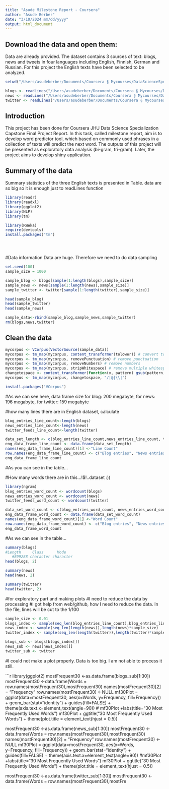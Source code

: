 ```yaml
---
title: "Asude Milestone Report - Coursera"
author: "Asude Berber"
date: "3/10/2024 mm/dd/yyyy"
output: html_document
---
```


## Download the data and open them: 

Data are already provided. The dataset contains 3 sources of text: blogs, news and tweets in four languages including English, Finnish, German and Russian. For this project the English texts have been selected to be analyzed.

```r
setwd("/Users/asudeberber/Documents/Coursera § Mycourses/DataScienceSpecializationJohnHopkins/Final Capstone Project/final/en_US")
```



```r
blogs <- readLines("/Users/asudeberber/Documents/Coursera § Mycourses/DataScienceSpecializationJohnHopkins/Final Capstone Project/final/en_US/en_US.blogs.txt", skipNul = TRUE, warn = FALSE)
news <- readLines("/Users/asudeberber/Documents/Coursera § Mycourses/DataScienceSpecializationJohnHopkins/Final Capstone Project/final/en_US/en_US.news.txt", skipNul = TRUE, warn = FALSE)
twitter <- readLines("/Users/asudeberber/Documents/Coursera § Mycourses/DataScienceSpecializationJohnHopkins/Final Capstone Project/final/en_US/en_US.twitter.txt", skipNul = TRUE, warn=FALSE)

```

## Introduction

This project has been done for Coursera JHU Data Science Specialization Capstone Final Project Report. In this task, called milestone report, aim is to develop word predictor tool, which based on commonly used phrases in a collection of texts will predict the next word. The outputs of this project will be presented as exploratory data analysis (bi-gram, tri-gram). Later, the project aims to develop shiny application. 

## Summary of the data
Summary statistics of the three English texts is presented in Table.
data are so big so it is enough just to readLines function

```r
library(readr)
library(readxl)
library(ggplot2)
library(NLP)
library(tm)

library(RWeka)
require(devtools)
install.packages("tm")





```


#Data information
Data are huge. Therefore we need to do data sampling 


``` r
set.seed(100)
sample_size = 1000

sample_blog <- blogs[sample(1:length(blogs),sample_size)]
sample_news <- news[sample(1:length(news),sample_size)]
sample_twitter <- twitter[sample(1:length(twitter),sample_size)]
```

```r
head(sample_blog)
head(sample_twitter)
head(sample_news)

```

```r
sample_data<-rbind(sample_blog,sample_news,sample_twitter)
rm(blogs,news,twitter)
```

## Clean the data

```r
mycorpus <- VCorpus(VectorSource(sample_data))
mycorpus <- tm_map(mycorpus, content_transformer(tolower)) # convert to lowercase
mycorpus <- tm_map(mycorpus, removePunctuation) # remove punctuation
mycorpus <- tm_map(mycorpus, removeNumbers) # remove numbers
mycorpus <- tm_map(mycorpus, stripWhitespace) # remove multiple whitespace
changetospace <- content_transformer(function(x, pattern) gsub(pattern, " ", x))
mycorpus <- tm_map(mycorpus, changetospace, "/|@|\\|")

install.packages("VCorpus")
```


#As we can see here, data frame size for blog: 200 megabyte, for news: 196 megabyte, for twitter: 159 megabyte

#how many lines there are in English dataset, calculate
```r
blog_entries_line_count<-length(blogs)
news_entries_line_count<-length(news)
twitter_feeds_line_count<-length(twitter)

data_set_length <- c(blog_entries_line_count,news_entries_line_count, twitter_feeds_line_count)
eng_data_frame_line_count <- data.frame(data_set_length)
names(eng_data_frame_line_count)[1] <-"Line Count"
row.names(eng_data_frame_line_count) <- c("Blog entries", "News entries", "Twitter Feeds")
eng_data_frame_line_count
```
#As you can see in the table...

#How many words there are in this...!$!..dataset :))
```r
library(ngram)
blog_entries_word_count <- wordcount(blogs)
news_entries_word_count <- wordcount(news)
twitter_feeds_word_count <- wordcount(twitter)

data_set_word_count <- c(blog_entries_word_count, news_entries_word_count, twitter_feeds_word_count)
eng_data_frame_word_count <- data.frame(data_set_word_count)
names(eng_data_frame_word_count)[1] <-"Word Count"
row.names(eng_data_frame_word_count) <- c("Blog entries", "News entries", "Twitter Feeds")
eng_data_frame_word_count
```
#As we can see in the table...

```r
summary(blogs)
#Length     Class      Mode 
   #899288 character character 
head(blogs, 2)

summary(news)
head(news, 2)

summary(twitter)
head(twitter, 2)
```
#for exploratory part and making plots
#I need to reduce the data by processing
#I got help from web/github, how I need to reduce the data. In the file, lines will be cut to the 1/100

```r
sample_size <- 0.01
blogs_index <- sample(seq_len(blog_entries_line_count),blog_entries_line_count*sample_size)
news_index <- sample(seq_len(length(news)),length(news)*sample_size)
twitter_index <- sample(seq_len(length(twitter)),length(twitter)*sample_size)

blogs_sub <- blogs[blogs_index[]]
news_sub <- news[news_index[]]
twitter_sub <- twitter

```


#I could not make a plot properly. Data is too big. I am not able to process it still.


```r
library(ggplot2)
mostFrequent30 <-as.data.frame(blogs_sub[1:30])
mostFrequent30 <-data.frame(Words = row.names(mostFrequent30),mostFrequent30)
names(mostFrequent30)[2] = "Frequency"
row.names(mostFrequent30) <-NULL
mf30Plot = ggplot(data=mostFrequent30, aes(x=Words, y=Frequency, fill=Frequency)) + geom_bar(stat="identity") +  guides(fill=FALSE) + theme(axis.text.x=element_text(angle=90))
# mf30Plot +labs(title="30 Most Frequently Used Words")
mf30Plot + ggtitle("30 Most Frequently Used Words") + theme(plot.title = element_text(hjust = 0.5))


mostFrequent30 <-as.data.frame(news_sub[1:30])
mostFrequent30 <-data.frame(Words = row.names(mostFrequent30),mostFrequent30)
names(mostFrequent30)[2] = "Frequency"
row.names(mostFrequent30) <-NULL
mf30Plot = ggplot(data=mostFrequent30, aes(x=Words, y=Frequency, fill=Frequency)) + geom_bar(stat="identity") +  guides(fill=FALSE) + theme(axis.text.x=element_text(angle=90)) #mf30Plot +labs(title="30 Most Frequently Used Words")
mf30Plot + ggtitle("30 Most Frequently Used Words") + theme(plot.title = element_text(hjust = 0.5))


mostFrequent30 <-as.data.frame(twitter_sub[1:30])
mostFrequent30 <-data.frame(Words = row.names(mostFrequent30),mostFre